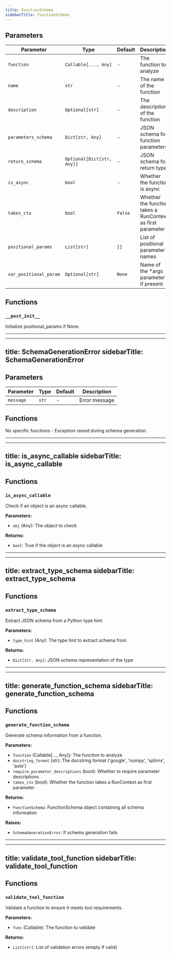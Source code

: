 ```yaml
---
title: FunctionSchema
sidebarTitle: FunctionSchema
---
```


## Parameters

| Parameter                          | Type                                                  | Default    | Description                                                                                                                                                                                                                      |
| ---------------------------------- | ----------------------------------------------------- | ---------- | -------------------------------------------------------------------------------------------------------------------------------------------------------------------------------------------------------------------------------- |
| `function`                         | `Callable[..., Any]`                                 | -          | The function to analyze                                                                                                                                                                                                           |
| `name`                             | `str`                                                 | -          | The name of the function                                                                                                                                                                                                        |
| `description`                      | `Optional[str]`                                      | -          | The description of the function                                                                                                                                                                                                  |
| `parameters_schema`                | `Dict[str, Any]`                                     | -          | JSON schema for function parameters                                                                                                                                                                                             |
| `return_schema`                    | `Optional[Dict[str, Any]]`                           | -          | JSON schema for return type                                                                                                                                                                                                      |
| `is_async`                         | `bool`                                                | -          | Whether the function is async                                                                                                                                                                                                    |
| `takes_ctx`                        | `bool`                                                | `False`    | Whether the function takes a RunContext as first parameter                                                                                                                                                                      |
| `positional_params`                | `List[str]`                                           | `[]`       | List of positional parameter names                                                                                                                                                                                               |
| `var_positional_param`             | `Optional[str]`                                       | `None`     | Name of the *args parameter if present                                                                                                                                                                                           |

## Functions

### `__post_init__`

Initialize positional_params if None.

---

---
title: SchemaGenerationError
sidebarTitle: SchemaGenerationError
---

## Parameters

| Parameter                          | Type                                                  | Default    | Description                                                                                                                                                                                                                      |
| ---------------------------------- | ----------------------------------------------------- | ---------- | -------------------------------------------------------------------------------------------------------------------------------------------------------------------------------------------------------------------------------- |
| `message`                          | `str`                                                 | -          | Error message                                                                                                                                                                                                                    |

## Functions

No specific functions - Exception raised during schema generation.

---

---
title: is_async_callable
sidebarTitle: is_async_callable
---

## Functions

### `is_async_callable`

Check if an object is an async callable.

**Parameters:**

- `obj` (Any): The object to check

**Returns:**

- `bool`: True if the object is an async callable

---

---
title: extract_type_schema
sidebarTitle: extract_type_schema
---

## Functions

### `extract_type_schema`

Extract JSON schema from a Python type hint.

**Parameters:**

- `type_hint` (Any): The type hint to extract schema from

**Returns:**

- `Dict[str, Any]`: JSON schema representation of the type

---

---
title: generate_function_schema
sidebarTitle: generate_function_schema
---

## Functions

### `generate_function_schema`

Generate schema information from a function.

**Parameters:**

- `function` (Callable[..., Any]): The function to analyze
- `docstring_format` (str): The docstring format ('google', 'numpy', 'sphinx', 'auto')
- `require_parameter_descriptions` (bool): Whether to require parameter descriptions
- `takes_ctx` (bool): Whether the function takes a RunContext as first parameter

**Returns:**

- `FunctionSchema`: FunctionSchema object containing all schema information

**Raises:**

- `SchemaGenerationError`: If schema generation fails

---

---
title: validate_tool_function
sidebarTitle: validate_tool_function
---

## Functions

### `validate_tool_function`

Validate a function to ensure it meets tool requirements.

**Parameters:**

- `func` (Callable): The function to validate

**Returns:**

- `List[str]`: List of validation errors (empty if valid)
